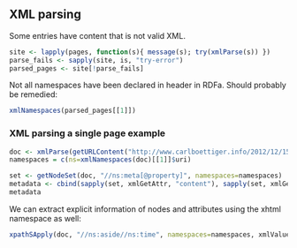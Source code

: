 
## XML parsing 

Some entries have content that is not valid XML. 

```r
site <- lapply(pages, function(s){ message(s); try(xmlParse(s)) })
parse_fails <- sapply(site, is, "try-error") 
parsed_pages <- site[!parse_fails] 
```



Not all namespaces have been declared in header in RDFa. Should probably be remedied:
```r
xmlNamespaces(parsed_pages[[1]])
```


### XML parsing a single page example 

```r
doc <- xmlParse(getURLContent("http://www.carlboettiger.info/2012/12/15/nonparametric-bayes-comparisons.html", followlocation=TRUE))
namespaces = c(ns=xmlNamespaces(doc)[[1]]$uri)
```

```r
set <- getNodeSet(doc, "//ns:meta[@property]", namespaces=namespaces)
metadata <- cbind(sapply(set, xmlGetAttr, "content"), sapply(set, xmlGetAttr, "property"))
metadata
```

We can extract explicit information of nodes and attributes using the xhtml namespace as well:

```r
xpathSApply(doc, "//ns:aside//ns:time", namespaces=namespaces, xmlValue)
```

